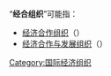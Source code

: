 “'''经合组织'''”可能指：
*[[经济合作组织|经济合作组织]]（{{lang|en|ECO}}）
*[[经济合作与发展组织|经济合作与发展组织]]（{{lang|en|OECD}}）
{{Disambig|cat=组织机构消歧义}}
[[Category:国际经济组织|Category:国际经济组织]]